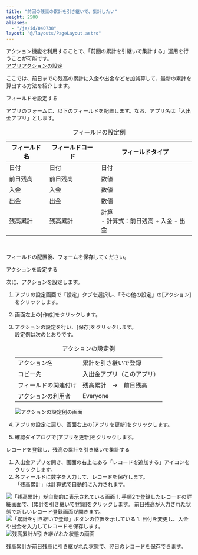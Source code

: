```yaml
---
title: "前回の残高の累計を引き継いで、集計したい"
weight: 2500
aliases:
  - "/ja/id/040738"
layout: "@/layouts/PageLayout.astro"
---
```




アクション機能を利用することで、「前回の累計を引継いで集計する」運用を行うことが可能です。  
[アプリアクションの設定](/k/ja/id/040484.html)

ここでは、前日までの残高の累計に入金や出金などを加減算して、最新の累計を算出する方法を紹介します。

<Heading id="app_balance_total_10">フィールドを設定する</Heading>

アプリのフォームに、以下のフィールドを配置します。なお、アプリ名は「入出金アプリ」とします。

<table>
<caption>フィールドの設定例</caption>
    <thead>
        <tr>
            <th>フィールド名</th>
            <th>フィールドコード</th>
            <th>フィールドタイプ</th>
        </tr>
    </thead>
    <tbody>
        <tr>
        <td>日付</td>
        <td>日付</td>
        <td>日付</td>
        </tr>
        <tr>
        <td>前日残高</td>
        <td>前日残高</td>
        <td>数値</td>
        </tr>
        <tr>
        <td>入金</td>
        <td>入金</td>
        <td>数値</td>
        </tr>
        <tr>
        <td>出金</td>
        <td>出金</td>
        <td>数値</td>
        </tr>
        <tr>
        <td>残高累計</td>
        <td>残高累計</td>
        <td>
          計算<br />
          - 計算式：前日残高 + 入金 - 出金<br />
        </td>
        </tr>
    </tbody>
</table>
<br />

フィールドの配置後、フォームを保存してください。

<Heading id="app_balance_total_20">アクションを設定する</Heading>

次に、アクションを設定します。

1. アプリの設定画面で「設定」タブを選択し、「その他の設定」の[アクション]をクリックします。
1. 画面左上の[作成]をクリックします。
1. アクションの設定を行い、[保存]をクリックします。  
設定例は次のとおりです。
    <table>
    <caption>アクションの設定例</caption>
    <tbody>
    <tr>
        <td>アクション名</td>
        <td>累計を引き継いで登録</td>
        </tr>
        <tr>
        <td>コピー先</td>
        <td>入出金アプリ（このアプリ）</td>
        </tr>
        <tr>
        <td>フィールドの関連付け</td>
        <td>残高累計　→　前日残高</td>
        </tr>
        <tr>
        <td>アクションの利用者</td>
        <td>Everyone</td>
        </tr>
    </tbody>
    </table>

   <Img src="/k/kintone/img-ja/balance_total01.png" alt="アクションの設定例の画面" />

1. アプリの設定に戻り、画面右上の[アプリを更新]をクリックします。

1. 確認ダイアログで[アプリを更新]をクリックします。

<Heading id="app_balance_total_30">レコードを登録し、残高の累計を引き継いで集計する</Heading>

1. 入出金アプリを開き、画面の右上にある「レコードを追加する」アイコンをクリックします。
1. 各フィールドに数字を入力して、レコードを保存します。  
「残高累計」は計算式で自動的に入力されます。
<Img src="/k/kintone/img-ja/balance_total02.png" alt="「残高累計」が自動的に表示されている画面" />
1. 手順2で登録したレコードの詳細画面で、[累計を引き継いで登録]をクリックします。  
前日残高が入力された状態で新しいレコード登録画面が開きます。
<Img src="/k/kintone/img-ja/balance_total03.png" alt="「累計を引き継いで登録」ボタンの位置を示している" />
1. 日付を変更し、入金や出金を入力してレコードを保存します。
   <Img src="/k/kintone/img-ja/balance_total04.png" alt="残高累計が引き継がれた状態の画面" />

残高累計が前日残高に引き継がれた状態で、翌日のレコードを保存できます。
